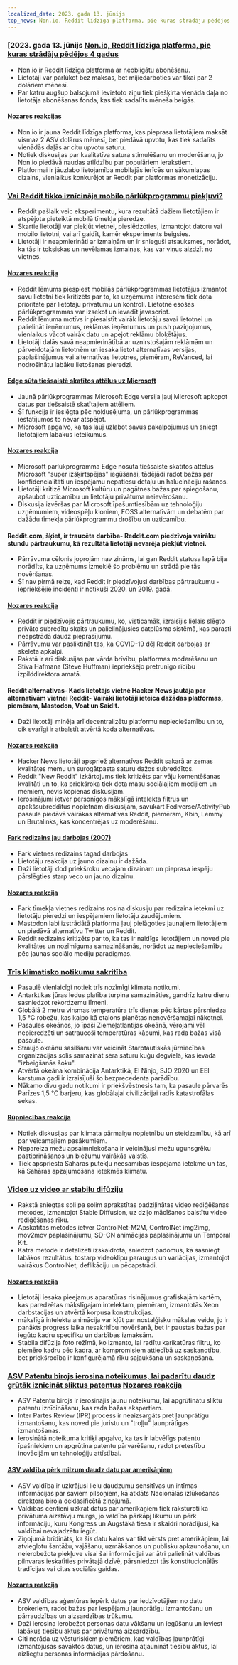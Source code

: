 ```yaml
---
localized_date: 2023. gada 13. jūnijs
top_news: Non.io, Reddit līdzīga platforma, pie kuras strādāju pēdējos 4 gadus
---
```




<CallToAction />

<Steps>

### [2023. gada 13. jūnijs [Non.io, Reddit līdzīga platforma, pie kuras strādāju pēdējos 4 gadus](https://non.io)

- Non.io ir Reddit līdzīga platforma ar neobligātu abonēšanu.
- Lietotāji var pārlūkot bez maksas, bet mijiedarboties var tikai par 2 dolāriem mēnesī.
- Par katru augšup balsojumā ievietoto ziņu tiek piešķirta vienāda daļa no lietotāja abonēšanas fonda, kas tiek sadalīts mēneša beigās.

#### [Nozares reakcijas](http://news.ycombinator.com/item?id=36296695)

- Non.io ir jauna Reddit līdzīga platforma, kas pieprasa lietotājiem maksāt vismaz 2 ASV dolārus mēnesī, bet piedāvā upvotu, kas tiek sadalīts vienādās daļās ar citu upvotu saturu.
- Notiek diskusijas par kvalitatīva satura stimulēšanu un moderēšanu, jo Non.io piedāvā naudas atlīdzību par populāriem ierakstiem.
- Platformai ir jāuzlabo lietojamība mobilajās ierīcēs un sākumlapas dizains, vienlaikus konkurējot ar Reddit par platformas monetizāciju.

### [Vai Reddit tikko iznīcināja mobilo pārlūkprogrammu piekļuvi?](https://reddit.com/r/help/comments/135tly1/helpdid_reddit_just_destroy_mobile_browser_access/)

- Reddit pašlaik veic eksperimentu, kura rezultātā dažiem lietotājiem ir atspējota pieteiktā mobilā tīmekļa pieredze.
- Skartie lietotāji var piekļūt vietnei, pieslēdzoties, izmantojot datoru vai mobilo lietotni, vai arī gaidīt, kamēr eksperiments beigsies.
- Lietotāji ir neapmierināti ar izmaiņām un ir snieguši atsauksmes, norādot, ka tās ir toksiskas un nevēlamas izmaiņas, kas var viņus aizdzīt no vietnes.

#### [Nozares reakcija](http://news.ycombinator.com/item?id=36287411)

- Reddit lēmums piespiest mobilās pārlūkprogrammas lietotājus izmantot savu lietotni tiek kritizēts par to, ka uzņēmuma interesēm tiek dota prioritāte pār lietotāju privātumu un kontroli. Lietotnē esošās pārlūkprogrammas var izsekot un ievadīt javascript.
- Reddit lēmuma motīvs ir piesaistīt vairāk lietotāju savai lietotnei un palielināt ieņēmumus, reklāmas ieņēmumus un push paziņojumus, vienlaikus vācot vairāk datu un apejot reklāmu bloķētājus.
- Lietotāji dalās savā neapmierinātībā ar uznirstošajām reklāmām un pārveidotajām lietotnēm un iesaka lietot alternatīvas versijas, paplašinājumus vai alternatīvas lietotnes, piemēram, ReVanced, lai nodrošinātu labāku lietošanas pieredzi.

#### [Edge sūta tiešsaistē skatītos attēlus uz Microsoft](https://www.neowin.net/news/edge-sends-images-you-view-online-to-microsoft-here-is-how-to-disable-that/)

- Jaunā pārlūkprogrammas Microsoft Edge versija ļauj Microsoft apkopot datus par tiešsaistē skatītajiem attēliem.
- Šī funkcija ir ieslēgta pēc noklusējuma, un pārlūkprogrammas iestatījumos to nevar atspējot.
- Microsoft apgalvo, ka tas ļauj uzlabot savus pakalpojumus un sniegt lietotājiem labākus ieteikumus.

#### [Nozares reakcija](http://news.ycombinator.com/item?id=36295364)

- Microsoft pārlūkprogramma Edge nosūta tiešsaistē skatītos attēlus Microsoft "super izšķirtspējas" iegūšanai, tādējādi radot bažas par konfidencialitāti un iespējamu nepatiesu detaļu un halucināciju rašanos.
- Lietotāji kritizē Microsoft kultūru un pagātnes bažas par spiegošanu, apšaubot uzticamību un lietotāju privātuma neievērošanu.
- Diskusija izvēršas par Microsoft īpašumtiesībām uz tehnoloģiju uzņēmumiem, videospēļu kloniem, FOSS alternatīvām un debatēm par dažādu tīmekļa pārlūkprogrammu drošību un uzticamību.

#### Reddit.com, šķiet, ir traucēta darbība- Reddit.com piedzīvoja vairāku stundu pārtraukumu, kā rezultātā lietotāji nevarēja piekļūt vietnei.

- Pārrāvuma cēlonis joprojām nav zināms, lai gan Reddit statusa lapā bija norādīts, ka uzņēmums izmeklē šo problēmu un strādā pie tās novēršanas.
- Šī nav pirmā reize, kad Reddit ir piedzīvojusi darbības pārtraukumu - iepriekšējie incidenti ir notikuši 2020. un 2019. gadā.

#### [Nozares reakcija](http://news.ycombinator.com/item?id=36294244)

- Reddit ir piedzīvojis pārtraukumu, ko, visticamāk, izraisījis lielais slēgto privāto subredītu skaits un palielinājusies datplūsma sistēmā, kas parasti neapstrādā daudz pieprasījumu.
- Pārrāvumu var pasliktināt tas, ka COVID-19 dēļ Reddit darbojas ar skeleta apkalpi.
- Rakstā ir arī diskusijas par vārda brīvību, platformas moderēšanu un Stīva Hafmana (Steve Huffman) iepriekšējo pretrunīgo rīcību izpilddirektora amatā.

#### Reddit alternatīvas- Kāds lietotājs vietnē Hacker News jautāja par alternatīvām vietnei Reddit- Vairāki lietotāji ieteica dažādas platformas, piemēram, Mastodon, Voat un SaidIt.

- Daži lietotāji minēja arī decentralizētu platformu nepieciešamību un to, cik svarīgi ir atbalstīt atvērtā koda alternatīvas.

#### [Nozares reakcija](http://news.ycombinator.com/item?id=36293789)

- Hacker News lietotāji apspriež alternatīvas Reddit sakarā ar zemas kvalitātes memu un surogātpasta saturu dažos subreddītos.
- Reddit "New Reddit" izkārtojums tiek kritizēts par vāju komentēšanas kvalitāti un to, ka priekšroka tiek dota masu sociālajiem medijiem un memiem, nevis kopienas diskusijām.
- Ierosinājumi ietver personīgos mākslīgā intelekta filtrus un apakšsubredditus nopietnām diskusijām, savukārt Fediverse/ActivityPub pasaule piedāvā vairākas alternatīvas Reddit, piemēram, Kbin, Lemmy un Brutalinks, kas koncentrējas uz moderēšanu.

#### [Fark redizains jau darbojas (2007)](https://www.fark.com/comments/2762299/Fark-site-redesign-is-now-live-Hope-nothing-breaks-were-all-out-drinking)

- Fark vietnes redizains tagad darbojas
- Lietotāju reakcija uz jauno dizainu ir dažāda.
- Daži lietotāji dod priekšroku vecajam dizainam un pieprasa iespēju pārslēgties starp veco un jauno dizainu.

#### [Nozares reakcija](http://news.ycombinator.com/item?id=36288886)

- Fark tīmekļa vietnes redizains rosina diskusiju par redizaina ietekmi uz lietotāju pieredzi un iespējamiem lietotāju zaudējumiem.
- Mastodon labi izstrādātā platforma ļauj pielāgoties jaunajiem lietotājiem un piedāvā alternatīvu Twitter un Reddit.
- Reddit redizains kritizēts par to, ka tas ir naidīgs lietotājiem un noved pie kvalitātes un nozīmīguma samazināšanās, norādot uz nepieciešamību pēc jaunas sociālo mediju paradigmas.

### [Trīs klimatisko notikumu sakritība](https://climatecasino.net/2023/06/wtf-is-happening-an-overview/)

- Pasaulē vienlaicīgi notiek trīs nozīmīgi klimata notikumi.
- Antarktikas jūras ledus platība turpina samazināties, gandrīz katru dienu sasniedzot rekordzemu līmeni.
- Globālā 2 metru virsmas temperatūra trīs dienas pēc kārtas pārsniedza 1,5 °C robežu, kas kalpo kā etalons planētas nenovēršamajai nākotnei.
- Pasaules okeānos, jo īpaši Ziemeļatlantijas okeānā, vērojami vēl nepieredzēti un satraucoši temperatūras kāpumi, kas rada bažas visā pasaulē.
- Straujo okeānu sasilšanu var veicināt Starptautiskās jūrniecības organizācijas solis samazināt sēra saturu kuģu degvielā, kas ievada "izbeigšanās šoku".
- Atvērtā okeāna kombinācija Antarktikā, El Ninjo, SJO 2020 un EEI karstuma gadi ir izraisījuši šo bezprecedenta parādību.
- Nākamo divu gadu notikumi ir priekšvēstnesis tam, ka pasaule pārvarēs Parīzes 1,5 °C barjeru, kas globālajai civilizācijai radīs katastrofālas sekas.

#### [Rūpniecības reakcija](http://news.ycombinator.com/item?id=36295136)

- Notiek diskusijas par klimata pārmaiņu nopietnību un steidzamību, kā arī par veicamajiem pasākumiem.
- Nepareiza mežu apsaimniekošana ir veicinājusi mežu ugunsgrēku pastiprināšanos un biežumu vairākās valstīs.
- Tiek apspriesta Sahāras putekļu neesamības iespējamā ietekme un tas, kā Sahāras apzaļumošana ietekmēs klimatu.

### [Video uz video ar stabilu difūziju](https://stable-diffusion-art.com/video-to-video/)

- Rakstā sniegtas soli pa solim aprakstītas padziļinātas video rediģēšanas metodes, izmantojot Stable Diffusion, uz dziļo mācīšanos balstītu video rediģēšanas rīku.
- Apskatītās metodes ietver ControlNet-M2M, ControlNet img2img, mov2mov paplašinājumu, SD-CN animācijas paplašinājumu un Temporal Kit.
- Katra metode ir detalizēti izskaidrota, sniedzot padomus, kā sasniegt labākos rezultātus, tostarp videoklipu paraugus un variācijas, izmantojot vairākus ControlNet, deflikāciju un pēcapstrādi.

#### [Nozares reakcija](http://news.ycombinator.com/item?id=36288294)

- Lietotāji iesaka pieejamus aparatūras risinājumus grafiskajām kartēm, kas paredzētas mākslīgajam intelektam, piemēram, izmantotās Xeon darbstacijas un atvērtā korpusa konstrukcijas.
- mākslīgā intelekta animācija var kļūt par nostalģisku mākslas veidu, jo ir panākts progress laika nesakritību novēršanā, bet ir paustas bažas par iegūto kadru specifiku un darbības izmaksām.
- Stabila difūzija foto režīmā, ko izmanto, lai radītu karikatūras filtru, ko piemēro kadru pēc kadra, ar kompromisiem attiecībā uz saskaņotību, bet priekšrocība ir konfigurējamā rīku sajaukšana un saskaņošana.

### [ASV Patentu birojs ierosina noteikumus, lai padarītu daudz grūtāk iznīcināt sliktus patentus](https://www.techdirt.com/2023/06/08/us-patent-office-proposes-rule-to-make-it-much-harder-to-kill-bad-patents/) [Nozares reakcija](http://news.ycombinator.com/item?id=36300958)

- ASV Patentu birojs ir ierosinājis jaunu noteikumu, lai apgrūtinātu sliktu patentu iznīcināšanu, kas rada bažas ekspertiem.
- Inter Partes Review (IPR) process ir neaizsargāts pret ļaunprātīgu izmantošanu, kas noved pie juristu un "troļļu" ļaunprātīgas izmantošanas.
- Ierosinātā noteikuma kritiķi apgalvo, ka tas ir labvēlīgs patentu īpašniekiem un apgrūtina patentu pārvarēšanu, radot pretestību inovācijām un tehnoloģiju attīstībai.

#### [ASV valdība pērk milzum daudz datu par amerikāņiem](https://www.wired.com/story/odni-commercially-available-information-report/)

- ASV valdība ir uzkrājusi lielu daudzumu sensitīvas un intīmas informācijas par saviem pilsoņiem, kā atklāts Nacionālās izlūkošanas direktora biroja deklasificētā ziņojumā.
- Valdības centieni uzkrāt datus par amerikāņiem tiek raksturoti kā privātuma aizstāvju murgs, jo valdība pārkāpj likumu un pērk informāciju, kuru Kongress un Augstākā tiesa ir skaidri norādījusi, ka valdībai nevajadzētu iegūt.
- Ziņojumā brīdināts, ka šis datu kalns var tikt vērsts pret amerikāņiem, lai atvieglotu šantāžu, vajāšanu, uzmākšanos un publisku apkaunošanu, un neierobežota piekļuve visai šai informācijai var ātri palielināt valdības pilnvaras ieskatīties privātajā dzīvē, pārsniedzot tās konstitucionālās tradīcijas vai citas sociālās gaidas.

#### [Nozares reakcija](http://news.ycombinator.com/item?id=36300410)

- ASV valdības aģentūras iepērk datus par iedzīvotājiem no datu brokeriem, radot bažas par iespējamu ļaunprātīgu izmantošanu un pārraudzības un aizsardzības trūkumu.
- Daži ierosina ierobežot personas datu vākšanu un iegūšanu un ieviest labākus tiesību aktus par privātuma aizsardzību.
- Citi norāda uz vēsturiskiem piemēriem, kad valdības ļaunprātīgi izmantojušas savāktos datus, un ierosina atjaunināt tiesību aktus, lai aizliegtu personas informācijas pārdošanu.

</Steps>
